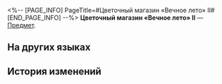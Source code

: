 <%-- [PAGE_INFO]
PageTitle=#Цветочный магазин «Вечное лето» II#
[END_PAGE_INFO] --%>
{{Предмет Инфобокс
|id          = 252347
|Изображение = Предмет Цветочный магазин «Вечное лето» II.png
|Тип         = 
|Инвентарь   = 
|Редкость    = 5
|Эффект      = 
|Описание    = Соберите набор карточек воспоминаний, чтобы получить усиление.
}}
{{Описание|Ваши воспоминания об Освоении могут стать источником вдохновения для игры.}}
'''Цветочный магазин «Вечное лето» II''' — [[Предмет]].

==На других языках==
{{На других языках
|en   = Eversummer Florist (II)
|zhs  = 花店「长夏」-Ⅱ
|zht  = 花店「長夏」-Ⅱ
|ja   = 花屋「ソルスティシャル」-II
|ko   = 꽃집 「에버 썸머」-Ⅱ
|es   = Floristería Siemprestío&nbsp;II
|fr   = Fleuriste de l'Été éternel (II)
|ru   = Цветочный магазин «Вечное лето» II
|th   = ร้าน Eversummer Florist II
|vi   = Tiệm Hoa "Ngày Hè"-II
|de   = Ewigsommer-Blumengeschäft (II)
|id   = "Eversummer" Florist II
|pt   = Floricultura Verão Eterno (II)
}}

==История изменений==
{{История изменений|3.5}}